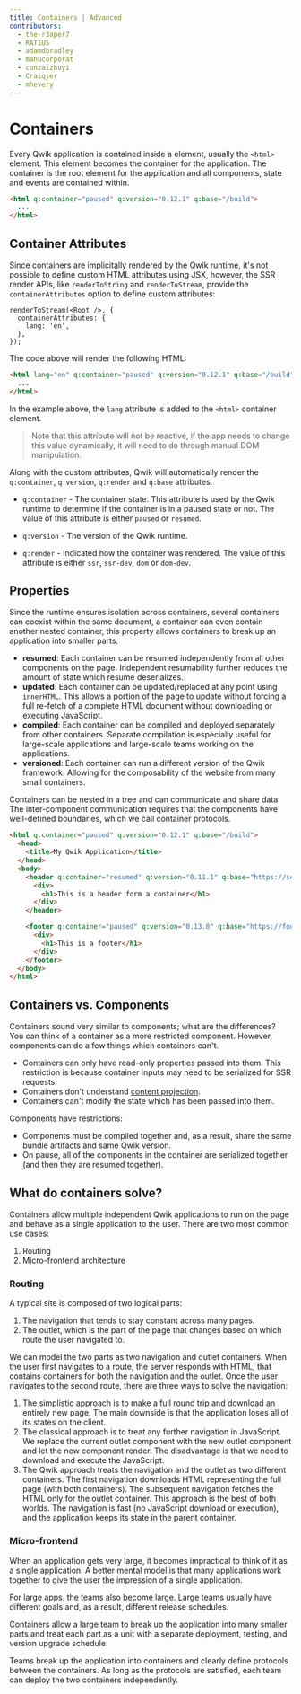 ```yaml
---
title: Containers | Advanced
contributors:
  - the-r3aper7
  - RATIU5
  - adamdbradley
  - manucorporat
  - cunzaizhuyi
  - Craiqser
  - mhevery
---
```


# Containers

Every Qwik application is contained inside a element, usually the `<html>` element. This element becomes the container for the application. The container is the root element for the application and all components, state and events are contained within.

```html
<html q:container="paused" q:version="0.12.1" q:base="/build">
  ...
</html>
```

## Container Attributes

Since containers are implicitally rendered by the Qwik runtime, it's not possible to define custom HTML attributes using JSX, however, the SSR render APIs, like `renderToString` and `renderToStream`, provide the `containerAttributes` option to define custom attributes:

```tsx
renderToStream(<Root />, {
  containerAttributes: {
    lang: 'en',
  },
});
```

The code above will render the following HTML:

```html
<html lang="en" q:container="paused" q:version="0.12.1" q:base="/build">
  ...
</html>
```

In the example above, the `lang` attribute is added to the `<html>` container element.

> Note that this attribute will not be reactive, if the app needs to change this value dynamically, it will need to do through manual DOM manipulation.

Along with the custom attributes, Qwik will automatically render the `q:container`, `q:version`, `q:render` and `q:base` attributes.

- `q:container` - The container state. This attribute is used by the Qwik runtime to determine if the container is in a paused state or not. The value of this attribute is either `paused` or `resumed`.

- `q:version` - The version of the Qwik runtime.

- `q:render` - Indicated how the container was rendered. The value of this attribute is either `ssr`, `ssr-dev`, `dom` or `dom-dev`.

## Properties

Since the runtime ensures isolation across containers, several containers can coexist within the same document, a container can even contain another nested container, this property allows containers to break up an application into smaller parts.

- **resumed**: Each container can be resumed independently from all other components on the page. Independent resumability further reduces the amount of state which resume deserializes.
- **updated**: Each container can be updated/replaced at any point using `innerHTML`. This allows a portion of the page to update without forcing a full re-fetch of a complete HTML document without downloading or executing JavaScript.
- **compiled**: Each container can be compiled and deployed separately from other containers. Separate compilation is especially useful for large-scale applications and large-scale teams working on the applications.
- **versioned**: Each container can run a different version of the Qwik framework. Allowing for the composability of the website from many small containers.

Containers can be nested in a tree and can communicate and share data. The inter-component communication requires that the components have well-defined boundaries, which we call container protocols.

```html
<html q:container="paused" q:version="0.12.1" q:base="/build">
  <head>
    <title>My Qwik Application</title>
  </head>
  <body>
    <header q:container="resumed" q:version="0.11.1" q:base="https://server.a/build">
      <div>
        <h1>This is a header form a container</h1>
      </div>
    </header>

    <footer q:container="paused" q:version="0.13.0" q:base="https://footer.server.b/">
      <div>
        <h1>This is a footer</h1>
      </div>
    </footer>
  </body>
</html>
```

## Containers vs. Components

Containers sound very similar to components; what are the differences? You can think of a container as a more restricted component. However, components can do a few things which containers can't.

- Containers can only have read-only properties passed into them. This restriction is because container inputs may need to be serialized for SSR requests.
- Containers don't understand [content projection](../../components/slots/index.mdx).
- Containers can't modify the state which has been passed into them.

Components have restrictions:

- Components must be compiled together and, as a result, share the same bundle artifacts and same Qwik version.
- On pause, all of the components in the container are serialized together (and then they are resumed together).

## What do containers solve?

Containers allow multiple independent Qwik applications to run on the page and behave as a single application to the user. There are two most common use cases:

1. Routing
2. Micro-frontend architecture

### Routing

A typical site is composed of two logical parts:

1. The navigation that tends to stay constant across many pages.
2. The outlet, which is the part of the page that changes based on which route the user navigated to.

We can model the two parts as two navigation and outlet containers. When the user first navigates to a route, the server responds with HTML, that contains containers for both the navigation and the outlet. Once the user navigates to the second route, there are three ways to solve the navigation:

1. The simplistic approach is to make a full round trip and download an entirely new page. The main downside is that the application loses all of its states on the client.
2. The classical approach is to treat any further navigation in JavaScript. We replace the current outlet component with the new outlet component and let the new component render. The disadvantage is that we need to download and execute the JavaScript.
3. The Qwik approach treats the navigation and the outlet as two different containers. The first navigation downloads HTML representing the full page (with both containers). The subsequent navigation fetches the HTML only for the outlet container. This approach is the best of both worlds. The navigation is fast (no JavaScript download or execution), and the application keeps its state in the parent container.

### Micro-frontend

When an application gets very large, it becomes impractical to think of it as a single application. A better mental model is that many applications work together to give the user the impression of a single application.

For large apps, the teams also become large. Large teams usually have different goals and, as a result, different release schedules.

Containers allow a large team to break up the application into many smaller parts and treat each part as a unit with a separate deployment, testing, and version upgrade schedule.

Teams break up the application into containers and clearly define protocols between the containers. As long as the protocols are satisfied, each team can deploy the two containers independently.
